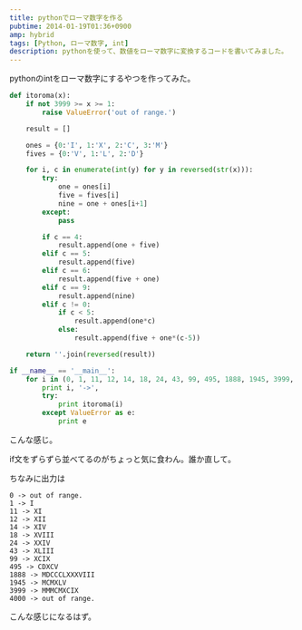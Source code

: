 ```yaml
---
title: pythonでローマ数字を作る
pubtime: 2014-01-19T01:36+0900
amp: hybrid
tags: [Python, ローマ数字, int]
description: pythonを使って、数値をローマ数字に変換するコードを書いてみました。
---
```


pythonのintをローマ数字にするやつを作ってみた。
``` python
def itoroma(x):
    if not 3999 >= x >= 1:
        raise ValueError('out of range.')

    result = []

    ones = {0:'I', 1:'X', 2:'C', 3:'M'}
    fives = {0:'V', 1:'L', 2:'D'}

    for i, c in enumerate(int(y) for y in reversed(str(x))):
        try:
            one = ones[i]
            five = fives[i]
            nine = one + ones[i+1]
        except:
            pass

        if c == 4:
            result.append(one + five)
        elif c == 5:
            result.append(five)
        elif c == 6:
            result.append(five + one)
        elif c == 9:
            result.append(nine)
        elif c != 0:
            if c < 5:
                result.append(one*c)
            else:
                result.append(five + one*(c-5))

    return ''.join(reversed(result))

if __name__ == '__main__':
    for i in (0, 1, 11, 12, 14, 18, 24, 43, 99, 495, 1888, 1945, 3999, 4000):
        print i, '->',
        try:
            print itoroma(i)
        except ValueError as e:
            print e
```
こんな感じ。

if文をずらずら並べてるのがちょっと気に食わん。誰か直して。

ちなみに出力は
```
0 -> out of range.
1 -> I
11 -> XI
12 -> XII
14 -> XIV
18 -> XVIII
24 -> XXIV
43 -> XLIII
99 -> XCIX
495 -> CDXCV
1888 -> MDCCCLXXXVIII
1945 -> MCMXLV
3999 -> MMMCMXCIX
4000 -> out of range.
```
こんな感じになるはず。
